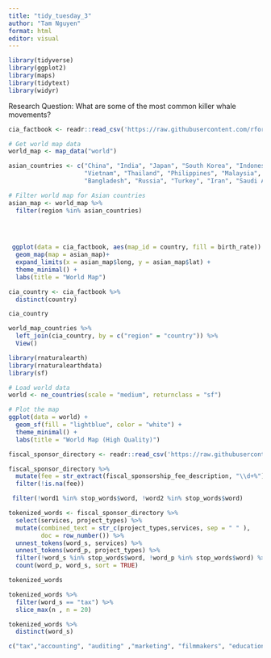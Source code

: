 ```yaml
---
title: "tidy_tuesday_3"
author: "Tam Nguyen"
format: html
editor: visual
---
```


```r
library(tidyverse)
library(ggplot2)
library(maps)
library(tidytext)
library(widyr)
```

Research Question: What are some of the most common killer whale movements?

```r
cia_factbook <- readr::read_csv('https://raw.githubusercontent.com/rfordatascience/tidytuesday/main/data/2024/2024-10-22/cia_factbook.csv')

```

```r
# Get world map data
world_map <- map_data("world")

asian_countries <- c("China", "India", "Japan", "South Korea", "Indonesia", 
                     "Vietnam", "Thailand", "Philippines", "Malaysia", "Pakistan",
                     "Bangladesh", "Russia", "Turkey", "Iran", "Saudi Arabia")

# Filter world map for Asian countries
asian_map <- world_map %>%
  filter(region %in% asian_countries)

  
 
```

```r
 ggplot(data = cia_factbook, aes(map_id = country, fill = birth_rate)) +
  geom_map(map = asian_map)+
  expand_limits(x = asian_map$long, y = asian_map$lat) +
  theme_minimal() +
  labs(title = "World Map")

```

```r
cia_country <- cia_factbook %>% 
  distinct(country)

cia_country
```

```r
world_map_countries %>% 
  left_join(cia_country, by = c("region" = "country")) %>% 
  View()
```

```r
library(rnaturalearth)
library(rnaturalearthdata)
library(sf)

# Load world data
world <- ne_countries(scale = "medium", returnclass = "sf")

# Plot the map
ggplot(data = world) +
  geom_sf(fill = "lightblue", color = "white") +
  theme_minimal() +
  labs(title = "World Map (High Quality)")
```

```r
fiscal_sponsor_directory <- readr::read_csv('https://raw.githubusercontent.com/rfordatascience/tidytuesday/main/data/2024/2024-03-12/fiscal_sponsor_directory.csv')


```

```r
fiscal_sponsor_directory %>% 
  mutate(fee = str_extract(fiscal_sponsorship_fee_description, "\\d+%")) %>% 
  filter(!is.na(fee))
```

```r
 filter(!word1 %in% stop_words$word, !word2 %in% stop_words$word)
```

```r
tokenized_words <- fiscal_sponsor_directory %>% 
  select(services, project_types) %>% 
  mutate(combined_text = str_c(project_types,services, sep = " " ), 
         doc = row_number()) %>% 
  unnest_tokens(word_s, services) %>% 
  unnest_tokens(word_p, project_types) %>% 
  filter(!word_s %in% stop_words$word, !word_p %in% stop_words$word) %>% 
  count(word_p, word_s, sort = TRUE) 

tokenized_words 
```

```r
tokenized_words %>% 
  filter(word_s == "tax") %>% 
  slice_max(n , n = 20)
```

```r
tokenized_words %>% 
  distinct(word_s)
```

```r
c("tax","accounting", "auditing" ,"marketing", "filmmakers", "education", "insurance", "bookkeeping", "resources", "nonprofit", "clinics", "stock", "fundraising")
```
